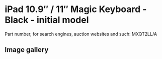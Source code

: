 
# iPad 10.9″ / 11″ Magic Keyboard - Black - initial model

Part number, for search engines, auction websites and such: MXQT2LL/A

## Image gallery

<div style={{ width: "768px" }}>
  <GalleryComponent
    images={[
      {
        original: "/everysource/MXQT2.png",
        thumbnail: "/everypreview/MXQT2.png",
      },
      {
        original: "/everysource/MXQT2_AV1.png",
        thumbnail: "/everypreview/MXQT2_AV1.png",
      },
      {
        original: "/everysource/MXQT2_AV2.png",
        thumbnail: "/everypreview/MXQT2_AV2.png",
      },
      {
        original: "/everysource/MXQT2_AV3.png",
        thumbnail: "/everypreview/MXQT2_AV3.png",
      },
      {
        original: "/everysource/MXQT2_AV4.png",
        thumbnail: "/everypreview/MXQT2_AV4.png",
      },
      {
        original: "/everysource/MXQT2_AV5.png",
        thumbnail: "/everypreview/MXQT2_AV5.png",
      }
    ]}
  />
</div>